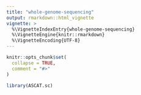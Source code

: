 ```yaml
---
title: "whole-genome-sequencing"
output: rmarkdown::html_vignette
vignette: >
  %\VignetteIndexEntry{whole-genome-sequencing}
  %\VignetteEngine{knitr::rmarkdown}
  %\VignetteEncoding{UTF-8}
---
```


```r
knitr::opts_chunk$set(
  collapse = TRUE,
  comment = "#>"
)
```

```r
library(ASCAT.sc)
```
